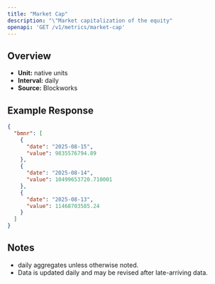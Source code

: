 ```yaml
---
title: "Market Cap"
description: "\"Market capitalization of the equity"
openapi: 'GET /v1/metrics/market-cap'
---
```


## Overview

- **Unit:** native units
- **Interval:** daily
- **Source:** Blockworks

## Example Response

```json
{
  "bmnr": [
    {
      "date": "2025-08-15",
      "value": 9835576794.89
    },
    {
      "date": "2025-08-14",
      "value": 10499653720.710001
    },
    {
      "date": "2025-08-13",
      "value": 11468703585.24
    }
  ]
}
```

## Notes
- daily aggregates unless otherwise noted.
- Data is updated daily and may be revised after late-arriving data.
